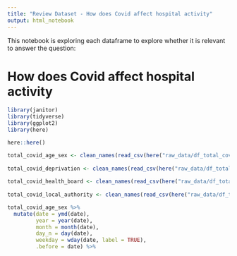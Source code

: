 ```yaml
---
title: "Review Dataset - How does Covid affect hospital activity"
output: html_notebook
---
```


This notebook is exploring each dataframe to explore whether it is relevant to answer the question:

# How does Covid affect hospital activity

```r
library(janitor)
library(tidyverse)
library(ggplot2)
library(here)

here::here()
```


```r
total_covid_age_sex <- clean_names(read_csv(here("raw_data/df_total_cov_age_sex.csv")))
  
total_covid_deprivation <- clean_names(read_csv(here("raw_data/df_total_cov_deprivation.csv")))
  
total_covid_health_board <- clean_names(read_csv(here("raw_data/df_total_cov_health_board.csv")))
  
total_covid_local_authority <- clean_names(read_csv(here("raw_data/df_total_cov_local_authority.csv")))
```

```r
total_covid_age_sex %>% 
  mutate(date = ymd(date),
         year = year(date),
         month = month(date),
         day_n = day(date),
         weekday = wday(date, label = TRUE),
         .before = date) %>% 
  

```

